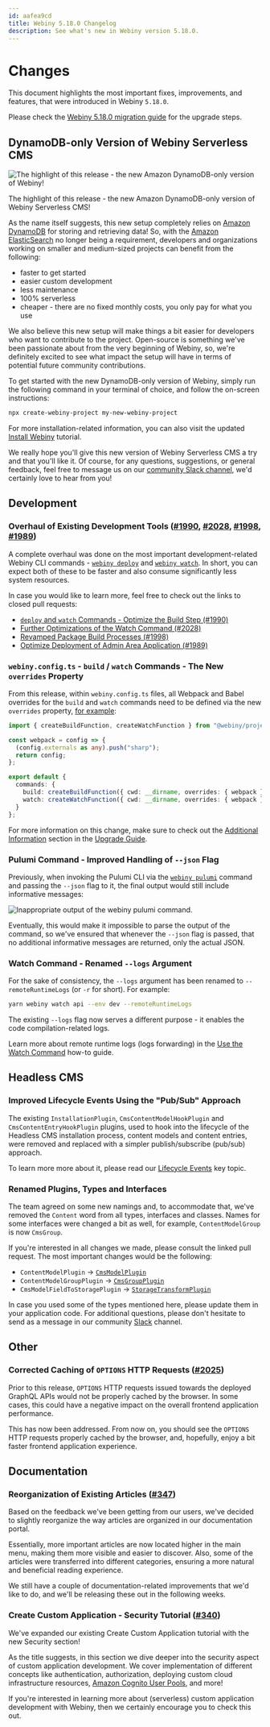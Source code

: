 ```yaml
---
id: aafea9cd
title: Webiny 5.18.0 Changelog
description: See what's new in Webiny version 5.18.0.
---
```



# Changes

This document highlights the most important fixes, improvements, and features, that were introduced in Webiny `5.18.0`.

<Alert type="info" title="How To Upgrade?">

Please check the [Webiny 5.18.0 migration guide](/docs/release-notes/5.18.0/upgrade-guide) for the upgrade steps.

</Alert>

## DynamoDB-only Version of Webiny Serverless CMS

![The highlight of this release - the new Amazon DynamoDB-only version of Webiny!](./images/webiny+dynamodb.png)

The highlight of this release - the new Amazon DynamoDB-only version of Webiny Serverless CMS!

As the name itself suggests, this new setup completely relies on [Amazon DynamoDB](https://aws.amazon.com/dynamodb/) for storing and retrieving data! So, with the [Amazon ElasticSearch](https://aws.amazon.com/opensearch-service/the-elk-stack/what-is-elasticsearch/) no longer being a requirement, developers and organizations working on smaller and medium-sized projects can benefit from the following:

- faster to get started
- easier custom development
- less maintenance
- 100% serverless
- cheaper - there are no fixed monthly costs, you only pay for what you use

We also believe this new setup will make things a bit easier for developers who want to contribute to the project. Open-source is something we've been passionate about from the very beginning of Webiny, so, we're definitely excited to see what impact the setup will have in terms of potential future community contributions.

To get started with the new DynamoDB-only version of Webiny, simply run the following command in your terminal of choice, and follow the on-screen instructions:

```bash
npx create-webiny-project my-new-webiny-project
```

<Alert type="info">

For more installation-related information, you can also visit the updated [Install Webiny](/docs/get-started/install-webiny) tutorial.

</Alert>

We really hope you'll give this new version of Webiny Serverless CMS a try and that you'll like it. Of course, for any questions, suggestions, or general feedback, feel free to message us on our [community Slack channel](https://www.webiny.com/slack), we'd certainly love to hear from you!

## Development

### Overhaul of Existing Development Tools ([#1990](https://github.com/webiny/webiny-js/pull/1990), [#2028](https://github.com/webiny/webiny-js/pull/2028), [#1998](https://github.com/webiny/webiny-js/pull/1998), [#1989](https://github.com/webiny/webiny-js/pull/1989))

A complete overhaul was done on the most important development-related Webiny CLI commands - [`webiny deploy`](/docs/core-development-concepts/basics/project-deployment) and [`webiny watch`](/docs/core-development-concepts/basics/watch-command). In short, you can expect both of these to be faster and also consume significantly less system resources.

In case you would like to learn more, feel free to check out the links to closed pull requests:

- [`deploy` and `watch` Commands - Optimize the Build Step (#1990)](https://github.com/webiny/webiny-js/pull/1990)
- [Further Optimizations of the Watch Command (#2028)](https://github.com/webiny/webiny-js/pull/2028)
- [Revamped Package Build Processes (#1998)](https://github.com/webiny/webiny-js/pull/1998)
- [Optimize Deployment of Admin Area Application (#1989)](https://github.com/webiny/webiny-js/pull/1989)

### `webiny.config.ts` - `build` / `watch` Commands - The New `overrides` Property

From this release, within `webiny.config.ts` files, all Webpack and Babel overrides for the `build` and `watch` commands need to be defined via the new `overrides` property, [for example](https://github.com/webiny/webiny-js/blob/v5/packages/cwp-template-aws/template/common/api/code/fileManager/transform/webiny.config.ts#L10-L11):

```ts api/code/fileManager/transform/webiny.config.ts
import { createBuildFunction, createWatchFunction } from "@webiny/project-utils";

const webpack = config => {
  (config.externals as any).push("sharp");
  return config;
};

export default {
  commands: {
    build: createBuildFunction({ cwd: __dirname, overrides: { webpack } }),
    watch: createWatchFunction({ cwd: __dirname, overrides: { webpack } })
  }
};
```

For more information on this change, make sure to check out the [Additional Information](/docs/release-notes/5.18.0/upgrade-guide#additional-information) section in the [Upgrade Guide](/docs/release-notes/5.18.0/upgrade-guide).

### Pulumi Command - Improved Handling of `--json` Flag

Previously, when invoking the Pulumi CLI via the [`webiny pulumi`](/docs/core-development-concepts/basics/webiny-cli#yarn-webiny-pulumi-folder---env-env----command) command and passing the `--json` flag to it, the final output would still include informative messages:

![Inappropriate output of the webiny pulumi command.](./images/pulumi-cli-json-issue.png)

Eventually, this would make it impossible to parse the output of the command, so we've ensured that whenever the `--json` flag is passed, that no additional informative messages are returned, only the actual JSON.

### Watch Command - Renamed `--logs` Argument

For the sake of consistency, the `--logs` argument has been renamed to `--remoteRuntimeLogs` (or `-r` for short). For example:

```bash
yarn webiny watch api --env dev --remoteRuntimeLogs
```

The existing `--logs` flag now serves a different purpose - it enables the code compilation-related logs.

<Alert type="success">

Learn more about remote runtime logs (logs forwarding) in the [Use the Watch Command](/docs/core-development-concepts/basics/watch-command#enabling-logs-forwarding) how-to guide.

</Alert>

## Headless CMS

### Improved Lifecycle Events Using the "Pub/Sub" Approach

The existing `InstallationPlugin`, `CmsContentModelHookPlugin` and `CmsContentEntryHookPlugin` plugins, used to hook into the lifecycle of the Headless CMS installation process, content models and content entries, were removed and replaced with a simpler publish/subscribe (pub/sub) approach.

To learn more more about it, please read our [Lifecycle Events](/docs/headless-cms/references/lifecycle-events) key topic.

### Renamed Plugins, Types and Interfaces

The team agreed on some new namings and, to accommodate that, we've removed the `Content` word from all types, interfaces and classes.
Names for some interfaces were changed a bit as well, for example, `ContentModelGroup` is now `CmsGroup`.

If you're interested in all changes we made, please consult the linked pull request. The most important changes would be the following:

- `ContentModelPlugin` → [`CmsModelPlugin`](https://github.com/webiny/webiny-js/blob/next/packages/api-headless-cms/src/content/plugins/CmsModelPlugin.ts#L9)
- `ContentModelGroupPlugin` → [`CmsGroupPlugin`](https://github.com/webiny/webiny-js/blob/next/packages/api-headless-cms/src/content/plugins/CmsGroupPlugin.ts#L8)
- `CmsModelFieldToStoragePlugin` → [`StorageTransformPlugin`](https://github.com/webiny/webiny-js/blob/next/packages/api-headless-cms/src/content/plugins/storage/StorageTransformPlugin.ts#L26)

<Alert type="info">

In case you used some of the types mentioned here, please update them in your application code. For additional questions, please don't hesitate to send as a message in our community [Slack](https://www.webiny.com/slack) channel.

</Alert>

<!--

## Page Builder

### Button Page Element - Ability to Register A Custom Callback Handler ([#2022](https://github.com/webiny/webiny-js/pull/2022))

Prior to this release, we could say the Button page element was a bit "basic", since it was only capable of representing a link and nothing else. But, not anymore.

Thanks to [@econtentmaps](https://github.com/econtentmaps), the button can now also be configured to execute a piece of code, that you previously registered via the new [`PbButtonElementClickHandlerPlugin`](https://github.com/webiny/webiny-js/blob/next/packages/app-page-builder/src/types.ts#L256) plugin.

[IMAGE]

-->

## Other

### Corrected Caching of `OPTIONS` HTTP Requests ([#2025](https://github.com/webiny/webiny-js/pull/2025))

Prior to this release, `OPTIONS` HTTP requests issued towards the deployed GraphQL APIs would not be properly cached by the browser. In some cases, this could have a negative impact on the overall frontend application performance.

This has now been addressed. From now on, you should see the `OPTIONS` HTTP requests properly cached by the browser, and, hopefully, enjoy a bit faster frontend application experience.

## Documentation

### Reorganization of Existing Articles ([#347](https://github.com/webiny/docs.webiny.com/pull/347))

Based on the feedback we've been getting from our users, we've decided to slightly reorganize the way articles are organized in our documentation portal.

Essentially, more important articles are now located higher in the main menu, making them more visible and easier to discover. Also, some of the articles were transferred into different categories, ensuring a more natural and beneficial reading experience.

We still have a couple of documentation-related improvements that we'd like to do, and we'll be releasing these out in the following weeks.

### Create Custom Application - Security Tutorial ([#340](https://github.com/webiny/docs.webiny.com/pull/340))

We've expanded our existing Create Custom Application tutorial with the new Security section!

As the title suggests, in this section we dive deeper into the security aspect of custom application development. We cover implementation of different concepts like authentication, authorization, deploying custom cloud infrastructure resources, [Amazon Cognito User Pools](https://docs.aws.amazon.com/cognito/latest/developerguide/cognito-user-identity-pools.html), and more!

If you're interested in learning more about (serverless) custom application development with Webiny, then we certainly encourage you to check this out.
